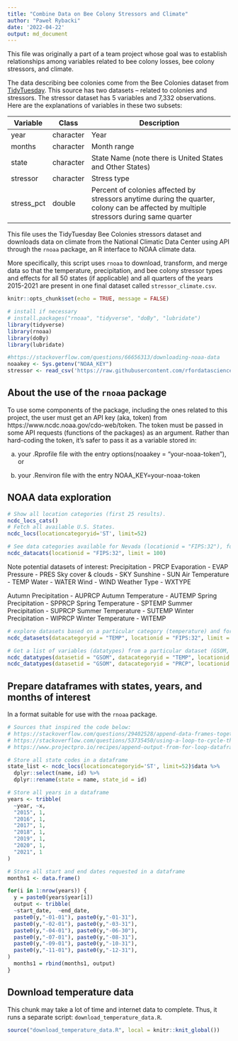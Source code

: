 ```yaml
---
title: "Combine Data on Bee Colony Stressors and Climate"
author: "Paweł Rybacki"
date: '2022-04-22'
output: md_document
---
```


This file was originally a part of a team project whose goal was to establish relationships among variables related to bee colony losses, bee colony stressors, and climate. 

The data describing bee colonies come from the Bee Colonies dataset from [TidyTuesday](https://github.com/rfordatascience/tidytuesday/blob/master/data/2022/2022-01-11/readme.md#bee-colonies). This source has two datasets – related to colonies and stressors. The stressor dataset has 5 variables and 7,332 observations. Here are the explanations of variables in these two subsets:

| Variable   | Class     | Description                                                                                                                             |
|------------|-----------|-----------------------------------------------------------------------------------------------------------------------------------------|
| year       | character | Year                                                                                                                                    |
| months     | character | Month range                                                                                                                             |
| state      | character | State Name (note there is United States and Other States)                                                                               |
| stressor   | character | Stress type                                                                                                                             |
| stress_pct | double    | Percent of colonies affected by stressors anytime during the quarter, colony can be affected by multiple stressors during same quarter |

This file uses the TidyTuesday Bee Colonies stressors dataset and downloads data on climate from the National Climatic Data Center using API through the `rnoaa` package, an R interface to NOAA climate data.

More specifically, this script uses `rnoaa` to download, transform, and merge data so that the temperature, precipitation, and bee colony stressor types and effects for all 50 states (if applicable) and all quarters of the years 2015-2021 are present in one final dataset called `stressor_climate.csv`. 

```r
knitr::opts_chunk$set(echo = TRUE, message = FALSE)
```

```r
# install if necessary
# install.packages("rnoaa", "tidyverse", "doBy", "lubridate")
library(tidyverse)
library(rnoaa)
library(doBy)
library(lubridate)

#https://stackoverflow.com/questions/66656313/downloading-noaa-data
noaakey <- Sys.getenv("NOAA_KEY")
stressor <- read_csv('https://raw.githubusercontent.com/rfordatascience/tidytuesday/master/data/2022/2022-01-11/stressor.csv')
```

## About the use of the `rnoaa` package

To use some components of the package, including the ones related to this project, the user must get an API key (aka, token) from https://www.ncdc.noaa.gov/cdo-web/token. The token must be passed in some API requests (functions of the packages) as an argument. Rather than hard-coding the token, it's safer to pass it as a variable stored in:

a) your .Rprofile file with the entry options(noaakey = "your-noaa-token"), or

b) your .Renviron file with the entry NOAA_KEY=your-noaa-token

## NOAA data exploration

```r
# Show all location categories (first 25 results).
ncdc_locs_cats()
# Fetch all available U.S. States.
ncdc_locs(locationcategoryid='ST', limit=52)
```

```r
# See data categories available for Nevada (locationid = "FIPS:32"), for example.
ncdc_datacats(locationid = "FIPS:32", limit = 100)
```

Note potential datasets of interest:
Precipitation - PRCP
Evaporation - EVAP
Pressure - PRES
Sky cover & clouds - SKY
Sunshine - SUN
Air Temperature - TEMP
Water - WATER
Wind - WIND
Weather Type - WXTYPE

Autumn Precipitation - AUPRCP
Autumn Temperature - AUTEMP
Spring Precipitation - SPPRCP
Spring Temperature - SPTEMP
Summer Precipitation - SUPRCP
Summer Temperature - SUTEMP
Winter Precipitation - WIPRCP
Winter Temperature - WITEMP

```r
# explore datasets based on a particular category (temperature) and for a particular state (Nevada).
ncdc_datasets(datacategoryid = "TEMP", locationid = "FIPS:32", limit = 100)

# Get a list of variables (datatypes) from a particular dataset (GSOM, Global Summary of the Month), based on particular categories (temperature and precipitation) and for a particular state (Nevada).
ncdc_datatypes(datasetid = "GSOM", datacategoryid = "TEMP", locationid = "FIPS:32", limit = 100)
ncdc_datatypes(datasetid = "GSOM", datacategoryid = "PRCP", locationid = "FIPS:32", limit = 100)

```

## Prepare dataframes with states, years, and months of interest

In a format suitable for use with the `rnoaa` package.

```r
# Sources that inspired the code below:
# https://stackoverflow.com/questions/29402528/append-data-frames-together-in-a-for-loop
# https://stackoverflow.com/questions/53735450/using-a-loop-to-cycle-though-api-calls-in-r
# https://www.projectpro.io/recipes/append-output-from-for-loop-dataframe-r

# Store all state codes in a dataframe
state_list <- ncdc_locs(locationcategoryid='ST', limit=52)$data %>% 
  dplyr::select(name, id) %>% 
  dplyr::rename(state = name, state_id = id)
```

```r
# Store all years in a dataframe
years <- tribble(
  ~year, ~x,
  "2015", 1,
  "2016", 1,
  "2017", 1,
  "2018", 1,
  "2019", 1,
  "2020", 1,
  "2021", 1
)

# Store all start and end dates requested in a dataframe
months1 <- data.frame()

for(i in 1:nrow(years)) {
  y = paste0(years$year[i])
  output <- tribble(
  ~start_date,  ~end_date,
  paste0(y,"-01-01"), paste0(y,"-01-31"),
  paste0(y,"-02-01"), paste0(y,"-03-31"),
  paste0(y,"-04-01"), paste0(y,"-06-30"),
  paste0(y,"-07-01"), paste0(y,"-08-31"),
  paste0(y,"-09-01"), paste0(y,"-10-31"),
  paste0(y,"-11-01"), paste0(y,"-12-31"),
)
  months1 = rbind(months1, output) 
}
```

## Download temperature data

This chunk may take a lot of time and internet data to complete. Thus, it runs a separate script: `download_temperature_data.R`.

```r
source("download_temperature_data.R", local = knitr::knit_global())
```





